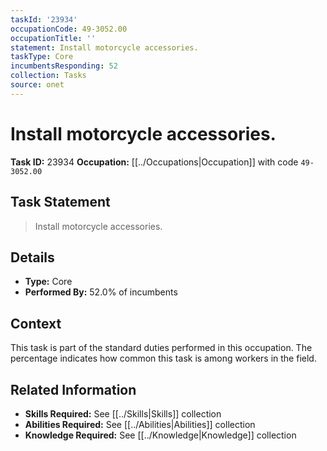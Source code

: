 ```yaml
---
taskId: '23934'
occupationCode: 49-3052.00
occupationTitle: ''
statement: Install motorcycle accessories.
taskType: Core
incumbentsResponding: 52
collection: Tasks
source: onet
---
```

# Install motorcycle accessories.

**Task ID:** 23934
**Occupation:** [[../Occupations|Occupation]] with code `49-3052.00`

## Task Statement

> Install motorcycle accessories.

## Details

- **Type:** Core
- **Performed By:** 52.0% of incumbents

## Context

This task is part of the standard duties performed in this occupation. The percentage indicates how common this task is among workers in the field.

## Related Information

- **Skills Required:** See [[../Skills|Skills]] collection
- **Abilities Required:** See [[../Abilities|Abilities]] collection
- **Knowledge Required:** See [[../Knowledge|Knowledge]] collection
